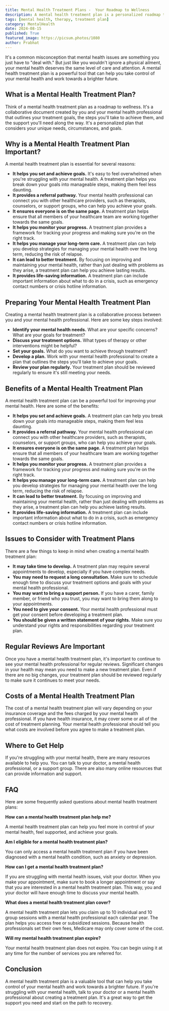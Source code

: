 ```yaml
---
title: Mental Health Treatment Plans -  Your Roadmap to Wellness
description: A mental health treatment plan is a personalized roadmap to wellness that outlines your treatment goals, the steps you'll take to achieve them, and the support you'll need along the way. Learn about the benefits of a mental health treatment plan, how to prepare one, and what to expect during the process.
tags: [mental health, therapy, treatment plan]
category: MentalHealth
date: 2024-08-15
published: True
featured_image: https://picsum.photos/1080
author: Prabhat
---
```



It's a common misconception that mental health issues are something you just have to "deal with."  But just like you wouldn't ignore a physical ailment, your mental health deserves the same level of care and attention.  A mental health treatment plan is a powerful tool that can help you take control of your mental health and work towards a brighter future. 

## What is a Mental Health Treatment Plan?

Think of a mental health treatment plan as a roadmap to wellness. It's a collaborative document created by you and your mental health professional that outlines your treatment goals, the steps you'll take to achieve them, and the support you'll need along the way. It's a personalized plan that considers your unique needs, circumstances, and goals.

## Why is a Mental Health Treatment Plan Important?

A mental health treatment plan is essential for several reasons:

* **It helps you set and achieve goals.**  It's easy to feel overwhelmed when you're struggling with your mental health. A treatment plan helps you break down your goals into manageable steps, making them feel less daunting.
* **It provides a referral pathway.**  Your mental health professional can connect you with other healthcare providers, such as therapists, counselors, or support groups, who can help you achieve your goals.
* **It ensures everyone is on the same page.**  A treatment plan helps ensure that all members of your healthcare team are working together towards the same goals.
* **It helps you monitor your progress.**  A treatment plan provides a framework for tracking your progress and making sure you're on the right track.
* **It helps you manage your long-term care.**  A treatment plan can help you develop strategies for managing your mental health over the long term, reducing the risk of relapse.
* **It can lead to better treatment.**  By focusing on improving and maintaining your mental health, rather than just dealing with problems as they arise, a treatment plan can help you achieve lasting results.
* **It provides life-saving information.**  A treatment plan can include important information about what to do in a crisis, such as emergency contact numbers or crisis hotline information.

## Preparing Your Mental Health Treatment Plan

Creating a mental health treatment plan is a collaborative process between you and your mental health professional. Here are some key steps involved:

* **Identify your mental health needs.**  What are your specific concerns? What are your goals for treatment?
* **Discuss your treatment options.**  What types of therapy or other interventions might be helpful?
* **Set your goals.**  What do you want to achieve through treatment?
* **Develop a plan.**  Work with your mental health professional to create a plan that outlines the steps you'll take to achieve your goals.
* **Review your plan regularly.**  Your treatment plan should be reviewed regularly to ensure it's still meeting your needs.

## Benefits of a Mental Health Treatment Plan

A mental health treatment plan can be a powerful tool for improving your mental health. Here are some of the benefits:

* **It helps you set and achieve goals.**  A treatment plan can help you break down your goals into manageable steps, making them feel less daunting.
* **It provides a referral pathway.**  Your mental health professional can connect you with other healthcare providers, such as therapists, counselors, or support groups, who can help you achieve your goals.
* **It ensures everyone is on the same page.**  A treatment plan helps ensure that all members of your healthcare team are working together towards the same goals.
* **It helps you monitor your progress.**  A treatment plan provides a framework for tracking your progress and making sure you're on the right track.
* **It helps you manage your long-term care.**  A treatment plan can help you develop strategies for managing your mental health over the long term, reducing the risk of relapse.
* **It can lead to better treatment.**  By focusing on improving and maintaining your mental health, rather than just dealing with problems as they arise, a treatment plan can help you achieve lasting results.
* **It provides life-saving information.**  A treatment plan can include important information about what to do in a crisis, such as emergency contact numbers or crisis hotline information.

## Issues to Consider with Treatment Plans

There are a few things to keep in mind when creating a mental health treatment plan:

* **It may take time to develop.**  A treatment plan may require several appointments to develop, especially if you have complex needs.
* **You may need to request a long consultation.**  Make sure to schedule enough time to discuss your treatment options and goals with your mental health professional.
* **You may want to bring a support person.**  If you have a carer, family member, or friend who you trust, you may want to bring them along to your appointments.
* **You need to give your consent.**  Your mental health professional must get your consent before developing a treatment plan.
* **You should be given a written statement of your rights.**  Make sure you understand your rights and responsibilities regarding your treatment plan.

## Regular Reviews Are Important

Once you have a mental health treatment plan, it's important to continue to see your mental health professional for regular reviews.  Significant changes in your health may mean you need to make a new treatment plan. Even if there are no big changes, your treatment plan should be reviewed regularly to make sure it continues to meet your needs.

## Costs of a Mental Health Treatment Plan

The cost of a mental health treatment plan will vary depending on your insurance coverage and the fees charged by your mental health professional.  If you have health insurance, it may cover some or all of the cost of treatment planning.  Your mental health professional should tell you what costs are involved before you agree to make a treatment plan.

## Where to Get Help

If you're struggling with your mental health, there are many resources available to help you.  You can talk to your doctor, a mental health professional, or a support group.  There are also many online resources that can provide information and support.

## FAQ

Here are some frequently asked questions about mental health treatment plans:

**How can a mental health treatment plan help me?**

A mental health treatment plan can help you feel more in control of your mental health, feel supported, and achieve your goals.

**Am I eligible for a mental health treatment plan?**

You can only access a mental health treatment plan if you have been diagnosed with a mental health condition, such as anxiety or depression.

**How can I get a mental health treatment plan?**

If you are struggling with mental health issues, visit your doctor.  When you make your appointment, make sure to book a longer appointment or say that you are interested in a mental health treatment plan.  This way, you and your doctor will have enough time to discuss your mental health.

**What does a mental health treatment plan cover?**

A mental health treatment plan lets you claim up to 10 individual and 10 group sessions with a mental health professional each calendar year.  The plan helps you access free or subsidized sessions.  Because health professionals set their own fees, Medicare may only cover some of the cost.

**Will my mental health treatment plan expire?**

Your mental health treatment plan does not expire.  You can begin using it at any time for the number of services you are referred for.

## Conclusion

A mental health treatment plan is a valuable tool that can help you take control of your mental health and work towards a brighter future.  If you're struggling with your mental health, talk to your doctor or a mental health professional about creating a treatment plan.  It's a great way to get the support you need and start on the path to recovery.
